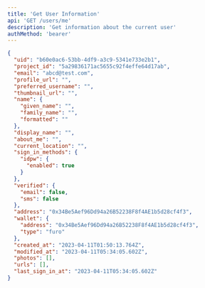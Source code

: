 ```yaml
---
title: 'Get User Information'
api: 'GET /users/me'
description: 'Get information about the current user'
authMethod: 'bearer'
---
```


<ResponseExample>

```json 200: OK
{
  "uid": "b60e0ac6-53bb-4df9-a3c9-5341e733e2b1",
  "project_id": "5a29836171ac5655c92f4effe64d17ab",
  "email": "abcd@test.com",
  "profile_url": "",
  "preferred_username": "",
  "thumbnail_url": "",
  "name": {
    "given_name": "",
    "family_name": "",
    "formatted": ""
  },
  "display_name": "",
  "about_me": "",
  "current_location": "",
  "sign_in_methods": {
    "idpw": {
      "enabled": true
    }
  },
  "verified": {
    "email": false,
    "sms": false
  },
  "address": "0x34Be5Aef96Dd94a26B52238F8f4AE1b5d28cf4f3",
  "wallet": {
    "address": "0x34Be5Aef96Dd94a26B52238F8f4AE1b5d28cf4f3",
    "type": "furo"
  },
  "created_at": "2023-04-11T01:50:13.764Z",
  "modified_at": "2023-04-11T05:34:05.602Z",
  "photos": [],
  "urls": [],
  "last_sign_in_at": "2023-04-11T05:34:05.602Z"
}
```

</ResponseExample>

